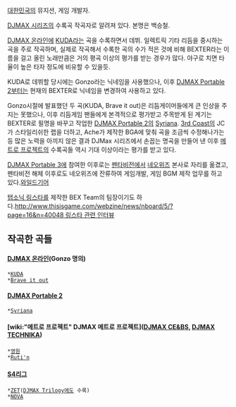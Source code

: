 [[대한민국]]의 뮤지션, 게임 개발자. 

[[DJMAX 시리즈]]의 수록곡 작곡자로 알려져 있다. 본명은 백승철.

[[DJMAX 온라인]]에 [[KUDA]]라는 곡을 수록하면서 데뷔. 일렉트릭 기타 리듬을 중시하는 곡을 주로 작곡하며, 실제로 작곡해서 수록한 곡의 수가 적은 것에 비해 BEXTER라는 이름을 걸고 올린 노래만큼은 거의 평곡 이상의 평가를 받는 경우가 많다. 야구로 치면 타율이 높은 타자 정도에 비유할 수 있을듯.

KUDA로 데뷔할 당시에는 Gonzo라는 닉네임을 사용했으나, 이후 [[DJMAX Portable 2]]부터는 현재의 BEXTER로 닉네임을 변경하여 사용하고 있다.

Gonzo시절에 발표했던 두 곡(KUDA, Brave it out)은 리듬게이머들에게 큰 인상을 주지는 못했으나, 이후 리듬게임 팬들에게 본격적으로 평가받고 주목받게 된 계기는 BEXTER로 필명을 바꾸고 작업한 [[DJMAX Portable 2]]의 [[Syriana]]. [[3rd Coast]]의 JC가 스타일리쉬한 랩을 더하고, Ache가 제작한 BGA에 맞춰 곡을 조금씩 수정해나가는 등 많은 노력을 아끼지 않은 결과 DJMax 시리즈에서 손꼽는 명곡을 만들어 낸 이후 [[메트로 프로젝트]]의 수록곡들 역시 기대 이상이라는 평가를 받고 있다.

[[DJMAX Portable 3]]에 참여한 이후로는 [[펜타비전]]에서 [[네오위즈]] 본사로 자리를 옮겼고, 펜타비전 해체 이후로도 네오위즈에 잔류하여 게임개발, 게임 BGM 제작 업무를 하고 있다.[http://smart.pmang.com/game/590/info?os=all 와일드기어]

[[탭소닉 링스타]]를 제작한 BEX Team의 팀장이기도 하다.[[http://www.thisisgame.com/webzine/news/nboard/5/?page=16&n=40048 링스타 관련 인터뷰]]


== 작곡한 곡들 ==
==== [[DJMAX 온라인]](Gonzo 명의) ====
 *[[KUDA]]
 *[[Brave it out]]
==== [[DJMAX Portable 2]] ====
 *[[Syriana]]
==== [wiki:"메트로 프로젝트" DJMAX 메트로 프로젝트]([[DJMAX CE&BS]], [[DJMAX TECHNIKA]]) ====
 *[[영원]]
 *[[Ruti'n]]
==== [[S4리그]] ====
 *[[ZET]]([[DJMAX Trilogy]]에도 수록)
 *[[NOVA]]
